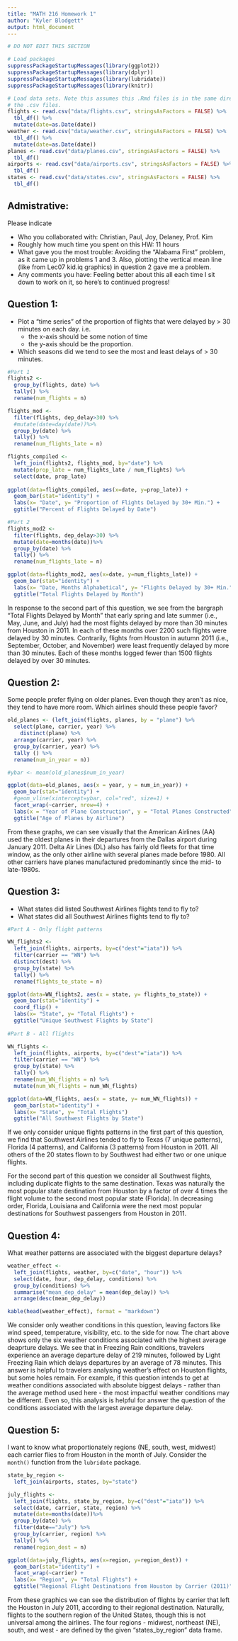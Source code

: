 ```yaml
---
title: "MATH 216 Homework 1"
author: "Kyler Blodgett"
output: html_document
---
```


```r
# DO NOT EDIT THIS SECTION

# Load packages
suppressPackageStartupMessages(library(ggplot2))
suppressPackageStartupMessages(library(dplyr))
suppressPackageStartupMessages(library(lubridate))
suppressPackageStartupMessages(library(knitr))
```


```r
# Load data sets. Note this assumes this .Rmd files is in the same directory as
# the .csv files.
flights <- read.csv("data/flights.csv", stringsAsFactors = FALSE) %>% 
  tbl_df() %>%
  mutate(date=as.Date(date))
weather <- read.csv("data/weather.csv", stringsAsFactors = FALSE) %>% 
  tbl_df() %>%
  mutate(date=as.Date(date))
planes <- read.csv("data/planes.csv", stringsAsFactors = FALSE) %>% 
  tbl_df()
airports <- read.csv("data/airports.csv", stringsAsFactors = FALSE) %>% 
  tbl_df()
states <- read.csv("data/states.csv", stringsAsFactors = FALSE) %>% 
  tbl_df()
```


## Admistrative:

Please indicate

* Who you collaborated with: Christian, Paul, Joy, Delaney, Prof. Kim
* Roughly how much time you spent on this HW: 11 hours 
* What gave you the most trouble: Avoiding the "Alabama First" problem, as it came up in problems 1 and 3. Also, plotting the vertical mean line (like from Lec07 kid.iq graphics) in question 2 gave me a problem. 
* Any comments you have: Feeling better about this all each time I sit down to work on it, so here's to continued progress! 





## Question 1:

* Plot a "time series" of the proportion of flights that were delayed by > 30 minutes on each day.  i.e.
    + the x-axis should be some notion of time
    + the y-axis should be the proportion.
* Which seasons did we tend to see the most and least delays of > 30 minutes.

```r
#Part 1
flights2 <- 
  group_by(flights, date) %>%
  tally() %>%
  rename(num_flights = n)

flights_mod <-
  filter(flights, dep_delay>30) %>%
  #mutate(date=day(date))%>%
  group_by(date) %>%
  tally() %>%
  rename(num_flights_late = n)

flights_compiled <-
  left_join(flights2, flights_mod, by="date") %>%
  mutate(prop_late = num_flights_late / num_flights) %>%
  select(date, prop_late)
  
ggplot(data=flights_compiled, aes(x=date, y=prop_late)) +
  geom_bar(stat="identity") +
  labs(x= "Date", y= "Proportion of Flights Delayed by 30+ Min.") +
  ggtitle("Percent of Flights Delayed by Date")

#Part 2
flights_mod2 <-
  filter(flights, dep_delay>30) %>%
  mutate(date=months(date))%>%
  group_by(date) %>%
  tally() %>%
  rename(num_flights_late = n)

ggplot(data=flights_mod2, aes(x=date, y=num_flights_late)) +
  geom_bar(stat="identity") +
  labs(x= "Date, Months Alphabetical", y= "Flights Delayed by 30+ Min.") +
  ggtitle("Total Flights Delayed by Month")

```

In response to the second part of this question, we see from the bargraph "Total Flights Delayed by Month" that early spring and late summer (i.e., May, June, and July) had the most flights delayed by more than 30 minutes from Houston in 2011. In each of these months over 2200 such flights were delayed by 30 minutes. Contrarily, flights from Houston in autumn 2011 (i.e., September, October, and November) were least frequently delayed by more than 30 minutes. Each of these months logged fewer than 1500 flights delayed by over 30 minutes.



## Question 2:

Some people prefer flying on older planes.  Even though they aren't as nice,
they tend to have more room.  Which airlines should these people favor?

```r
old_planes <- (left_join(flights, planes, by = "plane") %>%
  select(plane, carrier, year) %>%
    distinct(plane) %>%
  arrange(carrier, year) %>%
  group_by(carrier, year) %>% 
  tally () %>%
  rename(num_in_year = n))

#ybar <- mean(old_planes$num_in_year)

ggplot(data=old_planes, aes(x = year, y = num_in_year)) +
  geom_bar(stat="identity") + 
  #geom_vline(xintercept=ybar, col="red", size=1) +
  facet_wrap(~carrier, nrow=4) +
  labs(x = "Year of Plane Construction", y = "Total Planes Constructed")
  ggtitle("Age of Planes by Airline") 
```

From these graphs, we can see visually that the American Airlines (AA) used the oldest planes  in their departures from the Dallas airport during January 2011. Delta Air Lines (DL) also has fairly old fleets for that time window, as the only other airline with several planes made before 1980. All other carriers have planes manufactured predominantly since the mid- to late-1980s.


## Question 3:

* What states did listed Southwest Airlines flights tend to fly to?
* What states did all Southwest Airlines flights tend to fly to?


```r
#Part A - Only flight patterns

WN_flights2 <- 
  left_join(flights, airports, by=c("dest"="iata")) %>%
  filter(carrier == "WN") %>%
  distinct(dest) %>%
  group_by(state) %>%
  tally() %>%
  rename(flights_to_state = n)

ggplot(data=WN_flights2, aes(x = state, y= flights_to_state)) +
  geom_bar(stat="identity") +
  coord_flip() +
  labs(x= "State", y= "Total Flights") +
  ggtitle("Unique Southwest Flights by State")
  
#Part B - All flights

WN_flights <- 
  left_join(flights, airports, by=c("dest"="iata")) %>%
  filter(carrier == "WN") %>%
  group_by(state) %>%
  tally() %>%
  rename(num_WN_flights = n) %>%
  mutate(num_WN_flights = num_WN_flights)

ggplot(data=WN_flights, aes(x = state, y= num_WN_flights)) +
  geom_bar(stat="identity") +
  labs(x= "State", y= "Total Flights")
  ggtitle("All Southwest Flights by State")
```

If we only consider unique flights patterns in the first part of this question, we find that Southwest Airlines tended to fly to Texas (7 unique patterns), Florida (4 patterns), and California (3 patterns) from Houston in 2011. All others of the 20 states flown to by Southwest had either two or one unique flights. 

For the second part of this question we consider all Southwest flights, including duplicate flights to the same destination. Texas was naturally the most popular state destination from Houston by a factor of over 4 times the flight volume to the second most popular state (Florida). In decreasing order, Florida, Louisiana and California were the next most popular destinations for Southwest passengers from Houston in 2011. 


## Question 4:

What weather patterns are associated with the biggest departure delays?

```r
weather_effect <- 
  left_join(flights, weather, by=c("date", "hour")) %>%
  select(date, hour, dep_delay, conditions) %>%
  group_by(conditions) %>%
  summarise("mean_dep_delay" = mean(dep_delay)) %>%
  arrange(desc(mean_dep_delay))

kable(head(weather_effect), format = "markdown")
```

We consider only weather conditions in this question, leaving factors like wind speed, temperature, visibility, etc. to the side for now. The chart above shows only the six weather conditions associated with the highest average deaprture delays. We see that in Freezing Rain conditions, travelers experience an average departure delay of 219 minutes, followed by Light Freezing Rain which delays departures by an average of 78 minutes. 
This answer is helpful to travelers analysing weather's effect on Houston flights, but some holes remain. For example, if this question intends to get at weather conditions associated with absolute biggest delays - rather than the average method used here - the most impactful weather conditions may be different. Even so, this analysis is helpful for answer the question of the conditions associated with the largest average departure delay. 

## Question 5:

I want to know what proportionately regions (NE, south, west, midwest) each 
carrier flies to from Houston in the month of July.  Consider the `month()`
function from the `lubridate` package.

```r
state_by_region <-
  left_join(airports, states, by="state")

july_flights <-
  left_join(flights, state_by_region, by=c("dest"="iata")) %>%
  select(date, carrier, state, region) %>%
  mutate(date=months(date))%>%
  group_by(date) %>%
  filter(date=="July") %>%
  group_by(carrier, region) %>%
  tally() %>%
  rename(region_dest = n)

ggplot(data=july_flights, aes(x=region, y=region_dest)) +
  geom_bar(stat="identity") +
  facet_wrap(~carrier) +
  labs(x= "Region", y= "Total Flights") + 
  ggtitle("Regional Flight Destinations from Houston by Carrier (2011)")
```

From these graphics we can see the distribution of flights by carrier that left the Houston in July 2011, according to their regional destination. Naturally, flights to the southern region of the United States, though this is not universal among the airlines. The four regions - midwest, northeast (NE), south, and west - are defined by the given "states_by_region" data frame. 
